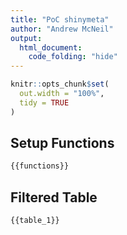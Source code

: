 ```yaml
---
title: "PoC shinymeta"
author: "Andrew McNeil"
output: 
  html_document:
    code_folding: "hide"
---
```


```r
knitr::opts_chunk$set(
  out.width = "100%", 
  tidy = TRUE
)
```

## Setup Functions

```r
{{functions}}
```

## Filtered Table

```r
{{table_1}}
```
